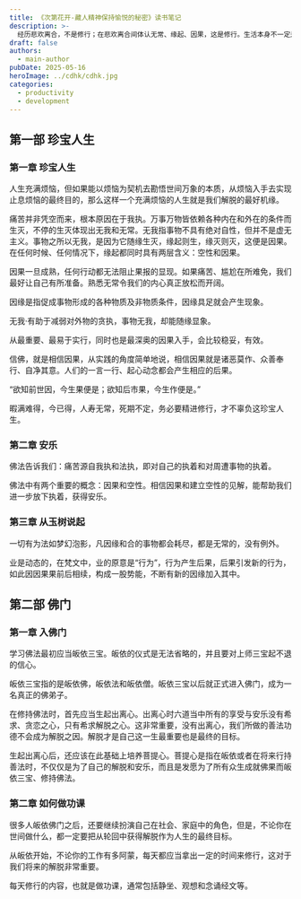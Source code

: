 ```yaml
---
title: 《次第花开-藏人精神保持愉悦的秘密》读书笔记
description: >-
  经历悲欢离合，不是修行；在悲欢离合间体认无常、缘起、因果，这是修行。生活本身不一定是修行，如果能把生命经验，顺境、逆境，苦、乐，用于巩固你的出离心、菩提心、空性的见解，这才是修行。
draft: false
authors:
  - main-author
pubDate: 2025-05-16
heroImage: ../cdhk/cdhk.jpg
categories:
  - productivity
  - development
---
```


## 第一部 珍宝人生
### 第一章 珍宝人生
人生充满烦恼，但如果能以烦恼为契机去勘悟世间万象的本质，从烦恼入手去实现止息烦恼的最终目的，那么这样一个充满烦恼的人生就是我们解脱的最好机缘。

痛苦并非凭空而来，根本原因在于我执。万事万物皆依赖各种内在和外在的条件而生灭，不停的生灭体现出无我和无常。无我指事物不具有绝对自性，但并不是虚无主义。事物之所以无我，是因为它随缘生灭，缘起则生，缘灭则灭，这便是因果。在任何时候、任何情况下，缘起都同时具有两层含义：空性和因果。

因果一旦成熟，任何行动都无法阻止果报的显现。如果痛苦、尴尬在所难免，我们最好让自己有所准备。熟悉无常令我们的内心真正放松而开阔。

因缘是指促成事物形成的各种物质及非物质条件，因缘具足就会产生现象。

无我·有助于减弱对外物的贪执，事物无我，却能随缘显象。

从最重要、最易于实行，同时也是最深奥的因果入手，会比较稳妥，有效。

信佛，就是相信因果，从实践的角度简单地说，相信因果就是诸恶莫作、众善奉行、自净其意。人们的一言一行、起心动念都会产生相应的后果。

“欲知前世因，今生果便是；欲知后市果，今生作便是。”

暇满难得，今已得，人寿无常，死期不定，务必要精进修行，才不辜负这珍宝人生。

### 第二章 安乐
佛法告诉我们：痛苦源自我执和法执，即对自己的执着和对周遭事物的执着。

佛法中有两个重要的概念：因果和空性。相信因果和建立空性的见解，能帮助我们进一步放下执着，获得安乐。

### 第三章 从玉树说起
一切有为法如梦幻泡影，凡因缘和合的事物都会耗尽，都是无常的，没有例外。

业是动态的，在梵文中，业的原意是“行为”，行为产生后果，后果引发新的行为，如此因因果果前后相续，构成一股势能，不断有新的因缘加入其中。

## 第二部 佛门
### 第一章 入佛门
学习佛法最初应当皈依三宝。皈依的仪式是无法省略的，并且要对上师三宝起不退的信心。

皈依三宝指的是皈依佛，皈依法和皈依僧。皈依三宝以后就正式进入佛门，成为一名真正的佛弟子。

在修持佛法时，首先应当生起出离心。出离心时六道当中所有的享受与安乐没有希求、贪恋之心，只有希求解脱之心。这非常重要，没有出离心，我们所做的善法功德不会成为解脱之因。解脱才是自己这一生最重要也是最终的目标。

生起出离心后，还应该在此基础上培养菩提心。菩提心是指在皈依或者在将来行持善法时，不仅仅是为了自己的解脱和安乐，而且是发愿为了所有众生成就佛果而皈依三宝、修持佛法。

### 第二章 如何做功课
很多人皈依佛门之后，还要继续扮演自己在社会、家庭中的角色，但是，不论你在世间做什么，都一定要把从轮回中获得解脱作为人生的最终目标。

从皈依开始，不论你的工作有多阿蒙，每天都应当拿出一定的时间来修行，这对于我们将来的解脱非常重要。

每天修行的内容，也就是做功课，通常包括静坐、观想和念诵经文等。

